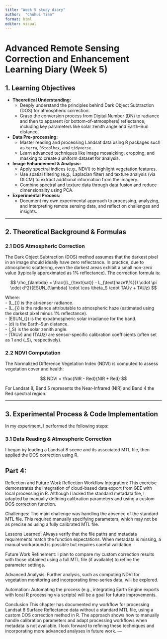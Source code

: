 ```yaml
---
title: "Week 5 study diary"
author:  "Chuhui Tian"
format: html
editor: visual
---
```


# Advanced Remote Sensing Correction and Enhancement Learning Diary (Week 5)

## 1. Learning Objectives

-   **Theoretical Understanding:**
    -   Deeply understand the principles behind Dark Object Subtraction (DOS) for atmospheric correction.\
    -   Grasp the conversion process from Digital Number (DN) to radiance and then to apparent (or bottom-of-atmosphere) reflectance, including key parameters like solar zenith angle and Earth–Sun distance.
-   **Data Pre-processing:**
    -   Master reading and processing Landsat data using R packages such as `terra`, `RStoolbox`, and `tidyverse`.\
    -   Learn advanced techniques like image mosaicking, cropping, and masking to create a uniform dataset for analysis.
-   **Image Enhancement & Analysis:**
    -   Apply spectral indices (e.g., NDVI) to highlight vegetation features.\
    -   Use spatial filtering (e.g., Laplacian filter) and texture analysis (via GLCM) to extract additional information from the imagery.\
    -   Combine spectral and texture data through data fusion and reduce dimensionality using PCA.
-   **Experimental Process:**
    -   Document my own experimental approach to processing, analyzing, and interpreting remote sensing data, and reflect on challenges and insights.

------------------------------------------------------------------------

## 2. Theoretical Background & Formulas

### 2.1 DOS Atmospheric Correction

The Dark Object Subtraction (DOS) method assumes that the darkest pixel in an image should ideally have zero reflectance. In practice, due to atmospheric scattering, even the darkest areas exhibit a small non-zero value (typically approximated as 1% reflectance). The correction formula is:

$$
\rho_{\lambda} = \frac{(L_{\text{sat}} - L_{\text{haze1\%}}) \cdot \pi \cdot d^2}{ESUN_{\lambda} \cdot \cos \theta_S \cdot TAUv + TAUz}
$$

Where:\
- (L\_{\text{sat}}) is the at-sensor radiance.\
- (L\_{\text{haze1\%}}) is the radiance attributable to atmospheric haze (estimated using the darkest pixel minus 1% reflectance).\
- (ESUN\_{\lambda}) is the exoatmospheric solar irradiance for the band.\
- (d) is the Earth–Sun distance.\
- (\theta\_S) is the solar zenith angle.\
- (TAUv) and (TAUz) are sensor-specific calibration coefficients (often set as 1 and (\cos \theta\_S), respectively).

### 2.2 NDVI Computation

The Normalized Difference Vegetation Index (NDVI) is computed to assess vegetation cover and health:

$$
NDVI = \frac{NIR - Red}{NIR + Red}
$$

For Landsat 8, Band 5 represents the Near-Infrared (NIR) and Band 4 the Red spectral region.

------------------------------------------------------------------------

## 3. Experimental Process & Code Implementation

In my experiment, I performed the following steps:

### 3.1 Data Reading & Atmospheric Correction

I began by loading a Landsat 8 scene and its associated MTL file, then applied the DOS correction using R.

## Part 4:

Reflection and Future Work Reflection Workflow Integration: This exercise demonstrates the integration of cloud-based data export from GEE with local processing in R. Although I lacked the standard metadata file, I adapted by manually defining calibration parameters and using a custom DOS correction function.

Challenges: The main challenge was handling the absence of the standard MTL file. This required manually specifying parameters, which may not be as precise as using a fully calibrated MTL file.

Lessons Learned: Always verify that the file paths and metadata requirements match the function expectations. When metadata is missing, a manual workaround is possible but requires careful validation.

Future Work Refinement: I plan to compare my custom correction results with those obtained using a full MTL file (if available) to refine the parameter settings.

Advanced Analysis: Further analysis, such as computing NDVI for vegetation monitoring and incorporating time-series data, will be explored.

Automation: Automating the process (e.g., integrating Earth Engine exports with local R processing via scripts) will be a goal for future improvements.

Conclusion This chapter has documented my workflow for processing Landsat 8 Surface Reflectance data without a standard MTL file, using a custom DOS correction method in R. The approach shows how to manually handle calibration parameters and adapt processing workflows when metadata is not available. I look forward to refining these techniques and incorporating more advanced analyses in future work. ---
